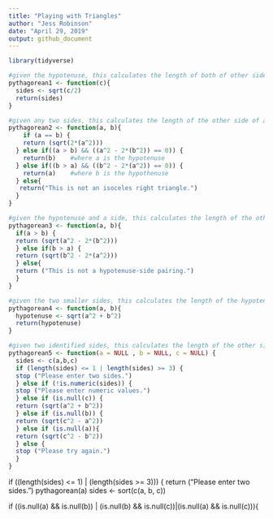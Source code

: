 ```yaml
---
title: "Playing with Triangles"
author: "Jess Robinson"
date: "April 29, 2019"
output: github_document
---
```

```r
library(tidyverse)
```

```r
#given the hypotenuse, this calculates the length of both of other sides of an isosceles right-triangle
pythagorean1 <- function(c){
  sides <- sqrt(c/2)
  return(sides)
}

#given any two sides, this calculates the length of the other side of an isosceles right-triangle
pythagorean2 <- function(a, b){
    if (a == b) {
    return (sqrt(2*(a^2)))
  } else if((a > b) && ((a^2 - 2*(b^2)) == 0)) {
    return(b)    #where a is the hypotenuse
  } else if((b > a) && ((b^2 - 2*(a^2)) == 0)) {
    return(a)    #where b is the hypothenuse
  } else{
   return("This is not an isoceles right triangle.")
  }
}

#given the hypotenuse and a side, this calculates the length of the other side
pythagorean3 <- function(a, b){
  if(a > b) {
  return (sqrt(a^2 - 2*(b^2)))
  } else if(b > a) {
  return (sqrt(b^2 - 2*(a^2)))
  } else{
  return ("This is not a hypotenuse-side pairing.")
  }
}

#given the two smaller sides, this calculates the length of the hypotenuse
pythagorean4 <- function(a, b){
  hypotenuse <- sqrt(a^2 + b^2)
  return(hypotenuse)
}

#given two identified sides, this calculates the length of the other side 
pythagorean5 <- function(a = NULL , b = NULL, c = NULL) {
  sides <- c(a,b,c)
  if (length(sides) <= 1 | length(sides) >= 3) {
  stop ("Please enter two sides.")
  } else if (!is.numeric(sides)) {
  stop ("Please enter numeric values.")
  } else if (is.null(c)) {
  return (sqrt(a^2 + b^2)) 
  } else if (is.null(b)) {
  return (sqrt(c^2 - a^2)) 
  } else if (is.null(a)){
  return (sqrt(c^2 - b^2))    
  } else {
  stop ("Please try again.")
  }
}

```
 if ((length(sides) <= 1) | (length(sides >= 3))) {
  return ("Please enter two sides.")
pythagorean(a)
 sides <- sort(c(a, b, c))
 
 if ((is.null(a) && is.null(b)) | (is.null(b) && is.null(c))|(is.null(a) && is.null(c))){